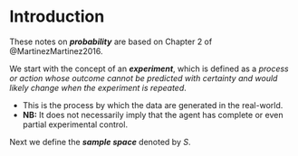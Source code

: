 # Introduction {.unnumbered}

These notes on ___probability___ are based on Chapter 2 of @MartinezMartinez2016.

We start with the concept of an ___experiment___, which is defined as a _process or action whose outcome cannot be predicted with certainty and would likely change when the experiment is repeated_.

* This is the process by which the data are generated in the real-world.
* __NB:__ It does not necessarily imply that the agent has complete or even partial experimental control.

Next we define the ___sample space___ denoted by $S$.

